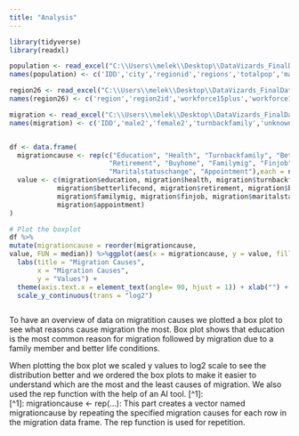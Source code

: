 ```yaml
---
title: "Analysis"
---
```


```r
library(tidyverse)
library(readxl)

population <- read_excel("C:\\Users\\melek\\Desktop\\DataVizards_FinalDataFrame.xlsx")
names(population) <- c('IDD','city','regionid','regions','totalpop','male','female','age04','age59','age1014','age1519','age2024','age2529','age3034','age3539','age4044','otherage','unknowns','doctorate','primaryedu','elementaryedu','highschool','literatebutnoschool','notliterate','middleschool','master','university','fertilityrate','electricity','numberofattempts','housingsalesnumbers')

region26 <- read_excel("C:\\Users\\melek\\Desktop\\DataVizards_FinalDataFrame.xlsx", sheet = "26 Bölge")
names(region26) <- c('region','region2id','workforce15plus','workforce1564','usableincome')

migration <- read_excel("C:\\Users\\melek\\Desktop\\DataVizards_FinalDataFrame.xlsx", sheet = "Göç Bilgileri")
names(migration) <- c('IDD','male2','female2','turnbackfamily','unknowns2','betterlifecond','others','education','retirement','buyhome','familymig','finjob','maritalstatuschange','health','appointment','age04_2','age59_2','age1014_2','age1519_2','age2024_2','age2529_2','age3034_2','age3539_2','age4044_2','university2','highschool2','middleschool2', 'elementaryschool2')


df <- data.frame(
  migrationcause <- rep(c("Education", "Health", "Turnbackfamily", "Betterlifecond", 
                         "Retirement", "Buyhome", "Familymig", "Finjob", 
                         "Maritalstatuschange", "Appointment"),each = nrow(migration)),
  value <- c(migration$education, migration$health, migration$turnbackfamily, 
            migration$betterlifecond, migration$retirement, migration$buyhome, 
            migration$familymig, migration$finjob, migration$maritalstatuschange, 
            migration$appointment)
)

# Plot the boxplot
df %>% 
mutate(migrationcause = reorder(migrationcause, 
value, FUN = median)) %>%ggplot(aes(x = migrationcause, y = value, fill = migrationcause)) + geom_boxplot() + 
  labs(title = "Migration Causes",
       x = "Migration Causes",
       y = "Values") +
  theme(axis.text.x = element_text(angle= 90, hjust = 1)) + xlab("") +
  scale_y_continuous(trans = "log2") 



```

To have an overview of data on migratition causes we plotted a box plot to see what reasons cause migration the most. Box plot shows that education is the most common reason for migration followed by migration due to a family member and better life conditions.

When plotting the box plot we scaled y values to log2 scale to see the distribution better and we ordered the box plots to make it easier to understand which are the most and the least causes of migration.
We also used the rep function with the help of an AI tool. [^1]:  
[^1]:  migrationcause <- rep(...): This part creates a vector named migrationcause by repeating the specified migration causes for each row in the migration data frame. The rep function is used for repetition.
